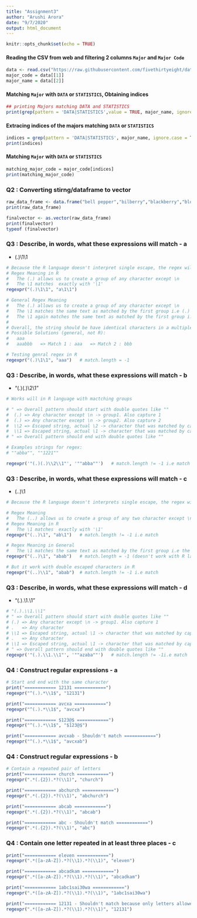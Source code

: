 ```yaml
---
title: "Assignment3"
author: "Arushi Arora"
date: "9/7/2020"
output: html_document
---
```


```r
knitr::opts_chunk$set(echo = TRUE)
```

#### Reading the CSV from web and filtering 2 columns `Major` and `Major Code`
```r
data <- read.csv("https://raw.githubusercontent.com/fivethirtyeight/data/master/college-majors/grad-students.csv")
major_code = data[[1]]
major_name = data[[2]]
```



#### Matching `Major` with `DATA` or `STATISTICS`, Obtaining indices
```r
## printing Majors matching DATA and STATISTICS
print(grep(pattern = 'DATA|STATISTICS',value = TRUE, major_name, ignore.case = TRUE))
```

#### Extracing indices of the majors matching `DATA` or `STATISTICS`
```r
indices = grep(pattern = 'DATA|STATISTICS', major_name, ignore.case = TRUE)
print(indices)
```


#### Matching `Major` with `DATA` or `STATISTICS`
```r
matching_major_code = major_code[indices]
print(matching_major_code)
```



### Q2 : Converting stirng/dataframe to vector

```r

raw_data_frame <- data.frame("bell pepper","bilberry","blackberry","blood orange","blueberry","cantaloupe","chili pepper","cloudberry","elderberry","lime","lychee","mulberry","olive","salal berry")
print(raw_data_frame)

finalvector <- as.vector(raw_data_frame)
print(finalvector)
typeof (finalvector)
```



### Q3 : Describe, in words, what these expressions will match - a

- (.)\1\1
```r

# Because the R language doesn't interpret single escape, the regex will not match groups, instead will directly compare \1
# Regex Meaning in R
# 	The (.) allows us to create a group of any character except \n
# 	The \1 matches  exactly with '\1'
regexpr("(.)\1\1", "a\1\1") 

# General Regex Meaning
# 	The (.) allows us to create a group of any character except \n
# 	The \1 matches the same text as matched by the first group i.e (.)
# 	The \1 again matches the same text as matched by the first group i.e (.)
# 
# Overall, the string should be have identical characters in a multiple characters
# Possible Solutions (general, not R):
# 	aaa  
# 	aaabbb   => Match 1 : aaa   => Match 2 : bbb

# Testing genral regex in R
regexpr("(.)\1\1", "aaa")   # match.length = -1

```

### Q3 : Describe, in words, what these expressions will match - b
- "(.)(.)\\2\\1"
```r

# Works will in R language with mactching groups

# " => Overall pattern should start with double quotes like ""
#  (.) => Any character except \n -> group1. Also capture 1
#  (.) => Any character except \n -> group2. Also capture 2
#  \\2 => Escaped string, actual \2 -> character that was matched by capture \2
#  \\1 => Escaped string, actual \1 -> character that was matched by capture \1
# " => Overall pattern should end with double quotes like ""

# Examples strings for regex:
# ""abba"", ""1221""

regexpr('"(.)(.)\\2\\1"', '""abba""')   # match.length != -1 i.e match
```

### Q3 : Describe, in words, what these expressions will match - c
- (..)\1
```r
# Because the R language doesn't interprets single escape, the regex will not match groups, instead will directly compare \1

# Regex Meaning
# 	The (..) allows us to create a group of any two character except \n
# Regex Meaning in R
# 	The \1 matches  exactly with '\1'
regexpr("(..)\1", "ab\1")   # match.length != -1 i.e match

# Regex Meaning in General
# 	The \1 matches the same text as matched by the first group i.e the same two characters in first group
regexpr("(..)\1", "abab")   # match.length = -1 (doesn't work with R lang)

# But it work with double escaped characters in R
regexpr("(..)\\1", "abab")  # match.length != -1 i.e match
```

### Q3 : Describe, in words, what these expressions will match - d
- "(.).\\1.\\1"
```r

# "(.).\\1.\\1"
# " => Overall pattern should start with double quotes like ""
# (.) => Any character except \n -> group1. Also capture 1
# .   => Any character
# \\1 => Escaped string, actual \1 -> character that was matched by capture \1
# .   => Any character
# \\1 => Escaped string, actual \1 -> character that was matched by capture \1
# " => Overall pattern should end with double quotes like ""
regexpr('"(.).\\1.\\1"', '""azaba""')   # match.length != -1i.e match
```


### Q4 : Construct regular expressions - a
```r

# Start and end with the same character
print("============ 12131 ============")
regexpr("^(.).*\\1$", "12131")

print("============ avcxa ============")
regexpr("^(.).*\\1$", "avcxa")

print("============ $123@$ ============")
regexpr("^(.).*\\1$", "$123@$")

print("============ avcxab - Shouldn't match ============")
regexpr("^(.).*\\1$", "avcxab")

```


### Q4 : Construct regular expressions - b
```r

# Contain a repeated pair of letters
print("============ church ============")
regexpr(".*(.{2}).*?(\\1)", "church")

print("============ abchurch ============")
regexpr(".*(.{2}).*?(\\1)", "abchurch")

print("============ abcab ============")
regexpr(".*(.{2}).*?(\\1)", "abcab")

print("============ abc - Shouldn't match ============")
regexpr(".*(.{2}).*?(\\1)", "abc")

```

### Q4 : Contain one letter repeated in at least three places - c
```r
print("============ eleven ============")
regexpr(".*([a-zA-Z]).*?(\\1).*?(\\1)", "eleven")

print("============ abcadkam ============")
regexpr(".*([a-zA-Z]).*?(\\1).*?(\\1)", "abcadkam")

print("============ 1abc1sai30wa ============")
regexpr(".*([a-zA-Z]).*?(\\1).*?(\\1)", "1abc1sai30wa")

print("============ 12131 - Shouldn't match because only letters allowed ============")
regexpr(".*([a-zA-Z]).*?(\\1).*?(\\1)", "12131")


```
